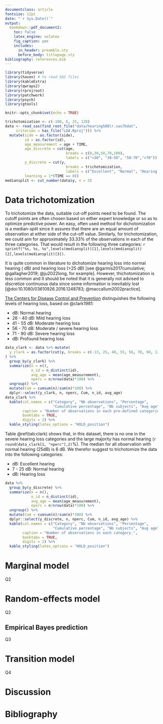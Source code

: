 ```yaml
---
documentclass: article
fontsize: 12pt
date: "`r Sys.Date()`"
output: 
  bookdown::pdf_document2: 
    toc: false
    latex_engine: xelatex
    fig_caption: yes
    includes:
      in_header: preamble.sty
      before_body: titlepage.sty
bibliography: references.bib  
---
```


```r
library(tidyverse)
library(haven) # to read SAS files
library(kableExtra)
library(qwraps2)
library(rprojroot)
library(patchwork)
library(psych)
library(gtools)

knitr::opts_chunk$set(echo = TRUE)
```

```r
trichotomization <- c(-100, 6, 25, 120)
data <- read_sas(find_root_file("data/hearing500lr.sas7bdat", 
     criterion = has_file("LDA.Rproj"))) %>%
  mutate(side = as.factor(side),
         id = as.factor(id),
         age_measurement = age + TIME,
         age_discrete = cut(age,
                            breaks = c(0,30,50,70,100),
                            labels = c("<30", "30-50", "50-70",">70")),
         y_discrete = cut(y,
                            breaks = trichotomization,
                            labels = c("Excellent", "Normal", "Hearing loss")),
         learning = 1*(TIME == 0))
mediansplit <- cut_number(data$y, n = 3)
```

# Data trichotomization

To trichotomize the data, suitable cut-off points need to be found. The cutoff points are often chosen based on either  expert knowledge or so as to optimize predictive power. An easy, often used method for dichotomization is a median-split since it assures that there are an equal amount of observation at either side of the cut-off value. Similarly, for trichotomization, we could aim for approximately 33.33% of the observations in each of the three categories. That would result in the following three categories: `r sprintf("%s, %s, %s",levels(mediansplit)[1],levels(mediansplit)[2],levels(mediansplit)[3])`.

It is quite common in literature to dichotomize hearing loss into normal hearing (\leq25 dB) and hearing loss (>25 dB) [see @garinis2017cumulative; @gallagher2019; @ju2022long, for example]. However, thichotomization is less common and it should be noted that it is generally not advised to discretize continuous data since some information is inevitably lost [@doi:10.1080/03610926.2016.1248783; @maccallum2002practice]. 

[The Centers for Disease Control and Prevention](https://www.cdc.gov/niosh/mining/userfiles/works/pdfs/2008-102.pdf) distinguishes the following levels of hearing loss, based on @clark1981:

- \leq 25 dB: Normal hearing
- 26 - 40 dB: Mild hearing loss
- 41 - 55 dB: Moderate hearing loss
- 56 - 70 dB: Moderate / severe hearing loss
- 71 - 90 dB: Severe hearing loss
- \geq 91 dB: Profound hearing loss


```r
data_clark <- data %>% mutate(
  y_clark = as.factor(cut(y, breaks = c(-13, 25, 40, 55, 56, 70, 90, 120)))
) %>%
  group_by(y_clark) %>%
  summarize(n = n(),
            n_id = n_distinct(id),
            avg_age = mean(age_measurement),
            nperc = n/nrow(data)*100) %>%
  ungroup() %>% 
  mutate(Cum = cumsum(n)/sum(n)*100) %>%
  dplyr::select(y_clark, n, nperc, Cum, n_id, avg_age) 
data_clark %>%
  kable(col.names = c("Category", "Nb observations", "Percentage", 
                      "Cumulative percentage", "Nb subjects", "Avg age"),
        caption = "Number of observations in each pre-defined categories from Clark (1981).",
        booktabs = TRUE,
        digits = 2) %>%
  kable_styling(latex_options = "HOLD_position")
```

Table \@ref(tab:clark) shows that, in this dataset, there is no one in the severe hearing loss categories and the large majority has normal hearing (`r round(data_clark[1, "nperc"],2)`%). The median for all observation with normal hearing (\leq 25dB) is 6 dB. We therefor suggest to trichotomize the data into the following categories:

- \leq 6 dB: Excellent hearing
- 7 - 25 dB: Normal hearing
- \geq 25 dB: Hearing loss

```r
data %>% 
  group_by(y_discrete) %>%
  summarize(n = n(),
            n_id = n_distinct(id),
            avg_age = mean(age_measurement),
            nperc = n/nrow(data)*100) %>%
  ungroup() %>% 
  mutate(Cum = cumsum(n)/sum(n)*100) %>%
  dplyr::select(y_discrete, n, nperc, Cum, n_id, avg_age) %>%
  kable(col.names = c("Category", "Nb observations", "Percentage", 
                      "Cumulative percentage", "Nb subjects", "Avg age"),
        caption = "Number of observations in each category.",
        booktabs = TRUE,
        digits = 2) %>%
  kable_styling(latex_options = "HOLD_position")
```



# Marginal model
Q2

# Random-effects model
Q2

## Empirical Bayes prediction
Q3

# Transition model
Q4

# Discussion


# Bibliography

